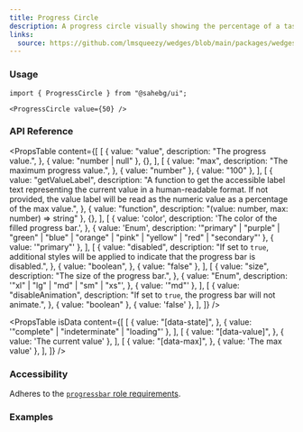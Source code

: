```yaml
---
title: Progress Circle
description: A progress circle visually showing the percentage of a task completed.
links:
  source: https://github.com/lmsqueezy/wedges/blob/main/packages/wedges/src/components/Progress/ProgressCircle.tsx
---
```


<PreviewComponent name="progress-circle/preview" />

### Usage

```tsx
import { ProgressCircle } from "@sahebg/ui";
```

```tsx showLineNumbers
<ProgressCircle value={50} />
```

### API Reference

<PropsTable
  content={[
    [
      {
        value: "value",
        description:
          "The progress value.",
      },
      { value: "number | null" },
      {},
    ],
    [
      {
        value: "max",
        description: "The maximum progress value.",
      },
      { value: "number" },
      { value: "100" },
    ],
    [
      {
        value: "getValueLabel",
        description:
          "A function to get the accessible label text representing the current value in a human-readable format. If not provided, the value label will be read as the numeric value as a percentage of the max value.",
      },
      { value: "function", description: "(value: number, max: number) => string" },
      {},
    ],
    [
        {
            value: 'color',
            description: 'The color of the filled progress bar.',
        },
        { value: 'Enum', description: '"primary" | "purple" | "green" | "blue" | "orange" | "pink" | "yellow" | "red" | "secondary"' },
        { value: '"primary"' },
    ],
    [
      {
        value: "disabled",
        description:
          "If set to `true`, additional styles will be applied to indicate that the progress bar is disabled.",
      },
      {
        value: "boolean",
      },
      { value: "false" },
    ],
    [
      {
        value: "size",
        description: "The size of the progress bar.",
      },
      { value: "Enum", description: '"xl" | "lg" | "md" | "sm" | "xs"', },
      { value: '"md"' },
    ],
    [
      {
        value: "disableAnimation",
        description:
          "If set to `true`, the progress bar will not animate.",
      },
      { value: "boolean" },
      { value: 'false' },
    ],
  ]}
/>

<PropsTable
  isData
  content={[
    [
      {
        value: "[data-state]",
      },
      { value: '"complete" | "indeterminate" | "loading"' },
    ],
    [
      {
        value: "[data-value]",
      },
      { value: 'The current value' },
    ],
    [
      {
        value: "[data-max]",
      },
      { value: 'The max value' },
    ],
]}
/>

### Accessibility

Adheres to the <a href="https://www.w3.org/WAI/ARIA/apg/patterns/meter" target="_blank" rel="nofollow noreferrer">`progressbar` role requirements</a>.


### Examples

<PreviewComponent name="progress-circle/example-1" />
